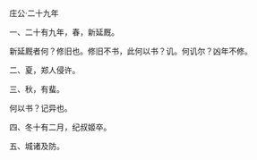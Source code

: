 

庄公·二十九年

一、二十有九年，春，新延厩。

新延厩者何？修旧也。修旧不书，此何以书？讥。何讥尔？凶年不修。

二、夏，郑人侵许。

三、秋，有蜚。

何以书？记异也。

四、冬十有二月，纪叔姬卒。

五、城诸及防。

